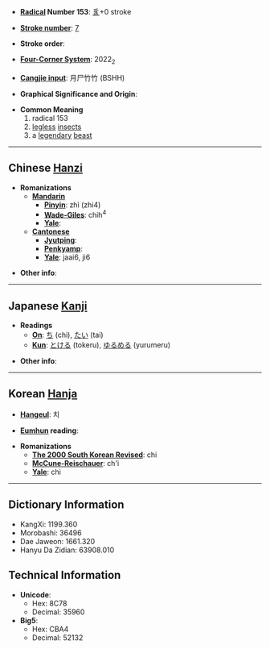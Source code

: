 * '''[[Wiktionary:Chinese radical index| Radical]] Number 153''': [[Wiktionary:Chinese radical index 豸|豸]]+0 stroke

* '''[[Wiktionary:Chinese total strokes index|Stroke number]]''': [[Wiktionary:Chinese total strokes index 7|7]]

* '''Stroke order''': 

* '''[[Wiktionary:Chinese four corner index|Four-Corner System]]''': 2022<sub>2</sub>

* '''[[Wiktionary:Chinese Cangjie index|Cangjie input]]''': 月尸竹竹 (BSHH)

* '''Graphical Significance and Origin''': 

* '''Common Meaning'''
*#radical 153
*# [[legless]] [[insect]]s
*# a [[legendary]] [[beast]]


----

== Chinese [[Hanzi]] ==

* '''Romanizations'''
** '''[[Mandarin]]'''
*** '''[[Pinyin]]''': zhì (zhi4)
*** '''[[Wade-Giles]]''': chih<sup>4</sup>
*** '''[[Yale]]''': 
** '''[[Cantonese]]'''
*** '''[[Jyutping]]''':
*** '''[[Penkyamp]]''': 
*** '''[[Yale]]''': jaai6, ji6

* '''Other info''': 

----

== Japanese [[Kanji]] ==

* '''Readings'''
** '''[[On]]''': [[ち]] (chi), [[たい]] (tai)
** '''[[Kun]]''': [[とける]] (tokeru), [[ゆるめる]] (yurumeru)

* '''Other info''':  

----

== Korean [[Hanja]] ==

* '''[[Hangeul]]''': 치

* '''[[Eumhun]] reading''': 

* '''Romanizations'''
** '''[[The 2000 South Korean Revised Romanization|The 2000 South Korean Revised]]''': chi
** '''[[McCune-Reischauer]]''': ch'i
** '''[[Yale]]''': chi

----

== Dictionary Information ==

* KangXi: 1199.360
* Morobashi: 36496
* Dae Jaweon: 1661.320
* Hanyu Da Zidian: 63908.010

== Technical Information ==

* '''Unicode''':
** Hex: 8C78
** Decimal: 35960
* '''Big5''':
** Hex: CBA4
** Decimal: 52132